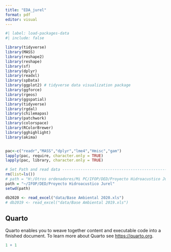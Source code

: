 ```yaml
---
title: "EDA_jurel"
format: pdf
editor: visual
---
```


```r
#| label: load-packages-data
#| include: false

library(tidyverse)
library(MASS) 
library(reshape2) 
library(reshape)
library(sf)
library(dplyr)
library(readxl)
library(spData)
library(ggplot2) # tidyverse data visualization package
library(ggforce)
library(rgeos)
library(ggspatial)
library(tidyverse)
library(rgdal)
library(chilemapas)
library(patchwork)
library(colorspace)
library(RColorBrewer)
library(gghighlight)
library(akima)


pac<-c("readr","MASS","dplyr","lme4","Hmisc","gam")
lapply(pac, require, character.only = TRUE)
lapply(pac, library, character.only = TRUE)

# Set Path and read data -------------------------------------------------------
rm(list=ls())
# path = "H:/Otros ordenadores/Mi PC/IFOP/DED/Proyecto Hidroacustico Jurel"
path = "~/IFOP/DED/Proyecto Hidroacustico Jurel"
setwd(path)

db2020 <- read_excel("data/Base Ambiental 2020.xls")
# db2019 <- read_excel("data/Base Ambiental 2019.xls")
```

## Quarto

Quarto enables you to weave together content and executable code into a finished document. To learn more about Quarto see <https://quarto.org>.

```r
1 + 1
```
